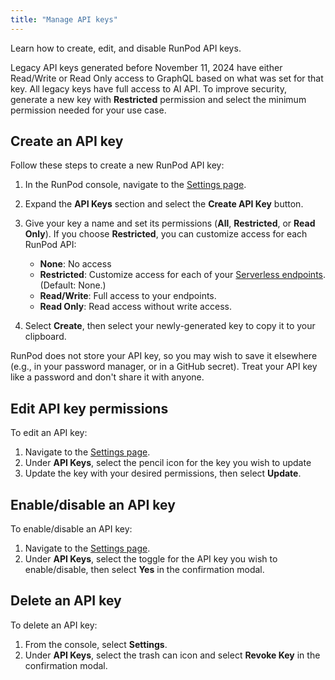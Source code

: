 ```yaml
---
title: "Manage API keys"
---
```


Learn how to create, edit, and disable RunPod API keys.

<Info>

Legacy API keys generated before November 11, 2024 have either Read/Write or Read Only access to GraphQL based on what was set for that key. All legacy keys have full access to AI API. To improve security, generate a new key with **Restricted** permission and select the minimum permission needed for your use case.

</Info>

## Create an API key

Follow these steps to create a new RunPod API key:

1. In the RunPod console, navigate to the [Settings page](https://www.runpod.io/console/user/settings).

2. Expand the **API Keys** section and select the **Create API Key** button.

3. Give your key a name and set its permissions (**All**, **Restricted**, or **Read Only**). If you choose **Restricted**, you can customize access for each RunPod API:

   * **None**: No access
   * **Restricted**: Customize access for each of your [Serverless endpoints](/serverless/overview). (Default: None.)
   * **Read/Write**: Full access to your endpoints.
   * **Read Only**: Read access without write access.

4. Select **Create**, then select your newly-generated key to copy it to your clipboard.

<Warning>

RunPod does not store your API key, so you may wish to save it elsewhere (e.g., in your password manager, or in a GitHub secret). Treat your API key like a password and don't share it with anyone.

</Warning>

## Edit API key permissions

To edit an API key:

1. Navigate to the [Settings page](https://www.runpod.io/console/user/settings).
2. Under **API Keys**, select the pencil icon for the key you wish to update
3. Update the key with your desired permissions, then select **Update**.

## Enable/disable an API key

To enable/disable an API key:

1. Navigate to the [Settings page](https://www.runpod.io/console/user/settings).
2. Under **API Keys**, select the toggle for the API key you wish to enable/disable, then select **Yes** in the confirmation modal.

## Delete an API key

To delete an API key:

1. From the console, select **Settings**.
2. Under **API Keys**, select the trash can icon and select **Revoke Key** in the confirmation modal.
